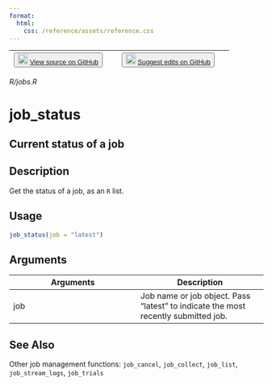 ```yaml
---
format:
  html:
    css: /reference/assets/reference.css
---
```


| <button class="button"> ![](/reference/assets/GitHub-Mark-32px.png){width="20"} [View source on GitHub](NULL/blob/main/R/jobs.R) </button> | <button class="button"> ![](/reference/assets/GitHub-Mark-32px.png){width="20"} [Suggest edits on GitHub](NULL/edit/main/R/jobs.R) </button> |
|:------------------------------:|:--------------------------------------:|

*R/jobs.R*

# job_status

## Current status of a job

## Description
Get the status of a job, as an `R` list. 


## Usage
```r
job_status(job = "latest") 
```

## Arguments
|Arguments|Description|
|---|---|
| job | Job name or job object. Pass "latest" to indicate the most recently submitted job. |






## See Also
Other job management functions: `job_cancel`,   `job_collect`, `job_list`,   `job_stream_logs`, `job_trials`

